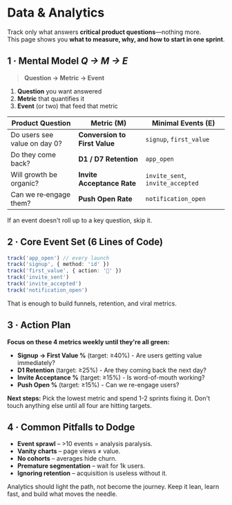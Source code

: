 
# Data & Analytics

Track only what answers **critical product questions**—nothing more.  
This page shows you **what to measure, why, and how to start in one sprint**.

## 1 · Mental Model _Q → M → E_

> **Question → Metric → Event**

1. **Question** you want answered
2. **Metric** that quantifies it
3. **Event** (or two) that feed that metric

| Product Question             | Metric (M)                    | Minimal Events (E)               |
| ---------------------------- | ----------------------------- | -------------------------------- |
| Do users see value on day 0? | **Conversion to First Value** | `signup`, `first_value`          |
| Do they come back?           | **D1 / D7 Retention**         | `app_open`                       |
| Will growth be organic?      | **Invite Acceptance Rate**    | `invite_sent`, `invite_accepted` |
| Can we re‑engage them?       | **Push Open Rate**            | `notification_open`              |

If an event doesn't roll up to a key question, skip it.

## 2 · Core Event Set (6 Lines of Code)

```ts
track('app_open') // every launch
track('signup', { method: 'id' })
track('first_value', { action: '🎉' })
track('invite_sent')
track('invite_accepted')
track('notification_open')
```

That is enough to build funnels, retention, and viral metrics.

## 3 · Action Plan

**Focus on these 4 metrics weekly until they're all green:**

-   **Signup → First Value %** (target: ≥40%) - Are users getting value immediately?
-   **D1 Retention** (target: ≥25%) - Are they coming back the next day?
-   **Invite Acceptance %** (target: ≥15%) - Is word-of-mouth working?
-   **Push Open %** (target: ≥15%) - Can we re-engage users?

**Next steps:** Pick the lowest metric and spend 1-2 sprints fixing it. Don't touch anything else until all four are hitting targets.

## 4 · Common Pitfalls to Dodge

-   **Event sprawl** – >10 events = analysis paralysis.
-   **Vanity charts** – page views ≠ value.
-   **No cohorts** – averages hide churn.
-   **Premature segmentation** – wait for 1k users.
-   **Ignoring retention** – acquisition is useless without it.

Analytics should light the path, not become the journey. Keep it lean, learn fast, and build what moves the needle.
